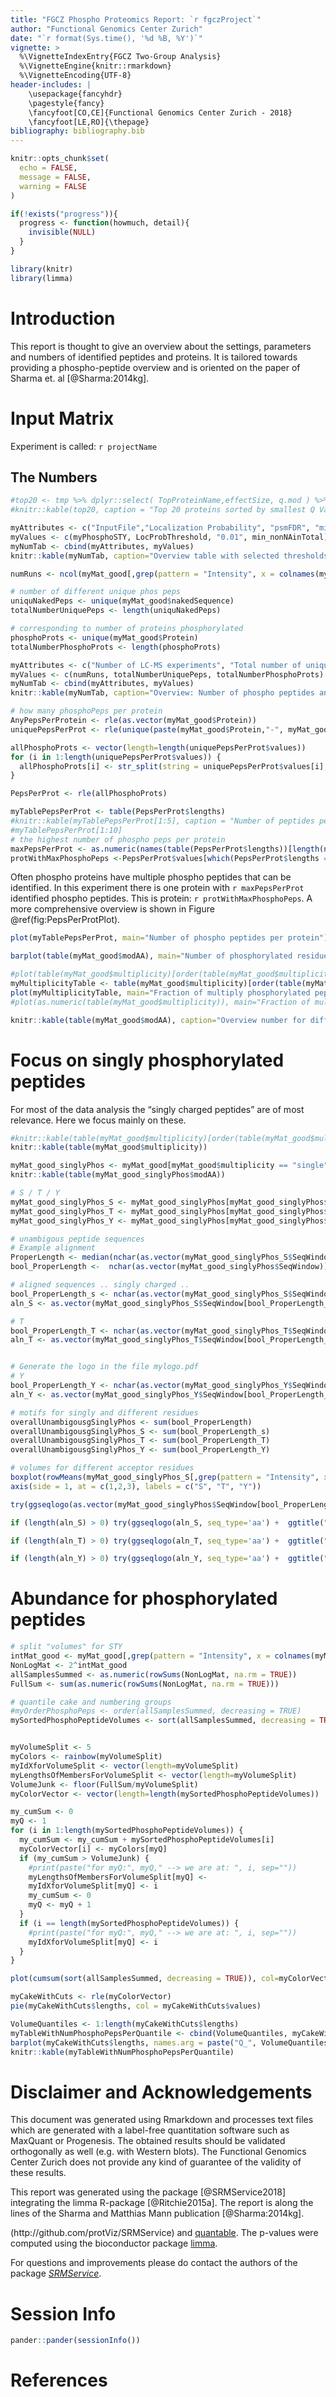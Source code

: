 ```yaml
---
title: "FGCZ Phospho Proteomics Report: `r fgczProject`"
author: "Functional Genomics Center Zurich"
date: "`r format(Sys.time(), '%d %B, %Y')`"
vignette: >
  %\VignetteIndexEntry{FGCZ Two-Group Analysis}
  %\VignetteEngine{knitr::rmarkdown}
  %\VignetteEncoding{UTF-8}
header-includes: |
    \usepackage{fancyhdr}
    \pagestyle{fancy}
    \fancyfoot[CO,CE]{Functional Genomics Center Zurich - 2018}
    \fancyfoot[LE,RO]{\thepage} 
bibliography: bibliography.bib
---
```


```r
knitr::opts_chunk$set(
  echo = FALSE,
  message = FALSE,
  warning = FALSE
)

if(!exists("progress")){
  progress <- function(howmuch, detail){
    invisible(NULL)
  }
}

```



```r
library(knitr)
library(limma)
```

# Introduction

This report is thought to give an overview about the settings, parameters and numbers of identified peptides and proteins. It is tailored towards providing a phospho-peptide overview and is oriented on the paper of Sharma et. al [@Sharma:2014kg].  


# Input Matrix

Experiment is called: `r projectName`

## The Numbers

```r

#top20 <- tmp %>% dplyr::select( TopProteinName,effectSize, q.mod ) %>% arrange((q.mod) ) %>% head(20)
#knitr::kable(top20, caption = "Top 20 proteins sorted by smallest Q Value (q.mod). The effectSize column is the log2 FC of condition - reference.")

myAttributes <- c("InputFile","Localization Probability", "psmFDR", "minimum non-NAs")
myValues <- c(myPhosphoSTY, LocProbThreshold, "0.01", min_nonNAinTotal)
myNumTab <- cbind(myAttributes, myValues)
knitr::kable(myNumTab, caption="Overview table with selected thresholds")

```


```r

numRuns <- ncol(myMat_good[,grep(pattern = "Intensity", x = colnames(myMat_good))])

# number of different unique phos peps
uniquNakedPeps <- unique(myMat_good$nakedSequence)
totalNumberUniquePeps <- length(uniquNakedPeps)

# corresponding to number of proteins phosphorylated
phosphoProts <- unique(myMat_good$Protein)
totalNumberPhosphoProts <- length(phosphoProts)

myAttributes <- c("Number of LC-MS experiments", "Total number of unique phospho peptides", "Total number of phospho proteins")
myValues <- c(numRuns, totalNumberUniquePeps, totalNumberPhosphoProts)
myNumTab <- cbind(myAttributes, myValues)
knitr::kable(myNumTab, caption="Overview: Number of phospho peptides and proteins")

```



```r

# how many phosphoPeps per protein
AnyPepsPerProtein <- rle(as.vector(myMat_good$Protein))
uniquePepsPerProt <- rle(unique(paste(myMat_good$Protein,"-", myMat_good$nakedSequence, sep="")))

allPhosphoProts <- vector(length=length(uniquePepsPerProt$values))
for (i in 1:length(uniquePepsPerProt$values)) {
  allPhosphoProts[i] <- str_split(string = uniquePepsPerProt$values[i], pattern = "-")[[1]][1]
}

PepsPerProt <- rle(allPhosphoProts)

myTablePepsPerProt <- table(PepsPerProt$lengths)
#knitr::kable(myTablePepsPerProt[1:5], caption = "Number of peptides per protein")
#myTablePepsPerProt[1:10]
# the highest number of phospho peps per protein
maxPepsPerProt <- as.numeric(names(table(PepsPerProt$lengths))[length(names(table(PepsPerProt$lengths)))])
protWithMaxPhosphoPeps <-PepsPerProt$values[which(PepsPerProt$lengths == maxPepsPerProt)]

```

Often phospho proteins have multiple phospho peptides that can be identified. 
In this experiment there is one protein with `r maxPepsPerProt` identified phospho peptides. This is protein: `r protWithMaxPhosphoPeps`.
A more comprehensive overview is shown in Figure \@ref(fig:PepsPerProtPlot).

```r
plot(myTablePepsPerProt, main="Number of phospho peptides per protein")
```



```r
barplot(table(myMat_good$modAA), main="Number of phosphorylated residues for different acceptor sites in Total", ylab="Identified Phosphopeptides")
```



```r
#plot(table(myMat_good$multiplicity)[order(table(myMat_good$multiplicity),decreasing = TRUE)], main="Fraction of multiply phosphorylated peptides", ylab="Total number of phospho peptides")
myMultiplicityTable <- table(myMat_good$multiplicity)[order(table(myMat_good$multiplicity),decreasing = TRUE)]
plot(myMultiplicityTable, main="Fraction of multiply phosphorylated peptides", ylab="Total number of phospho peptides")
#plot(as.numeric(table(myMat_good$multiplicity)), main="Fraction of multiply phosphorylated peptides", ylab="Total number of phospho peptides", type="h")
```


```r
knitr::kable(table(myMat_good$modAA), caption="Overview number for different acceptor residues")
```


\pagebreak

# Focus on singly phosphorylated peptides

For most of the data analysis the "singly charged peptides" are of most relevance. Here we focus mainly on these.

```r
#knitr::kable(table(myMat_good$multiplicity)[order(table(myMat_good$multiplicity),decreasing = TRUE)], main="Fraction of multiply phosphorylated peptides", ylab="Total number of phospho peptides")
knitr::kable(table(myMat_good$multiplicity))
```


```r
myMat_good_singlyPhos <- myMat_good[myMat_good$multiplicity == "single",]
knitr::kable(table(myMat_good_singlyPhos$modAA))

```


```r

# S / T / Y
myMat_good_singlyPhos_S <- myMat_good_singlyPhos[myMat_good_singlyPhos$modAA == "S",]
myMat_good_singlyPhos_T <- myMat_good_singlyPhos[myMat_good_singlyPhos$modAA == "T",]
myMat_good_singlyPhos_Y <- myMat_good_singlyPhos[myMat_good_singlyPhos$modAA == "Y",]

# unambigous peptide sequences
# Example alignment
ProperLength <- median(nchar(as.vector(myMat_good_singlyPhos_S$SeqWindow)))
bool_ProperLength <-  nchar(as.vector(myMat_good_singlyPhos$SeqWindow)) == ProperLength

# aligned sequences .. singly charged .. 
bool_ProperLength_s <- nchar(as.vector(myMat_good_singlyPhos_S$SeqWindow)) == ProperLength
aln_S <- as.vector(myMat_good_singlyPhos_S$SeqWindow[bool_ProperLength_s])

# T
bool_ProperLength_T <- nchar(as.vector(myMat_good_singlyPhos_T$SeqWindow)) == ProperLength
aln_T <- as.vector(myMat_good_singlyPhos_T$SeqWindow[bool_ProperLength_T])


# Generate the logo in the file mylogo.pdf
# Y
bool_ProperLength_Y <- nchar(as.vector(myMat_good_singlyPhos_Y$SeqWindow)) == ProperLength
aln_Y <- as.vector(myMat_good_singlyPhos_Y$SeqWindow[bool_ProperLength_Y])

# motifs for singly and different residues
overallUnambigousgSinglyPhos <- sum(bool_ProperLength)
overallUnambigousgSinglyPhos_S <- sum(bool_ProperLength_s)
overallUnambigousgSinglyPhos_T <- sum(bool_ProperLength_T)
overallUnambigousgSinglyPhos_Y <- sum(bool_ProperLength_Y)

```


```r
# volumes for different acceptor residues
boxplot(rowMeans(myMat_good_singlyPhos_S[,grep(pattern = "Intensity", x = colnames(myMat_good_singlyPhos_S))], na.rm = TRUE), rowMeans(myMat_good_singlyPhos_T[,grep(pattern = "Intensity", x = colnames(myMat_good_singlyPhos_T))], na.rm = TRUE), rowMeans(myMat_good_singlyPhos_Y[,grep(pattern = "Intensity", x = colnames(myMat_good_singlyPhos_Y))], na.rm = TRUE), main="Log2 Intensities for Phosphopeptides (S/T/Y) ")
axis(side = 1, at = c(1,2,3), labels = c("S", "T", "Y"))
```



```r
try(ggseqlogo(as.vector(myMat_good_singlyPhos$SeqWindow[bool_ProperLength]), seq_type='aa') + ggtitle("All phospho peptides (singly phos, localization probability OK)"))
```

```r
if (length(aln_S) > 0) try(ggseqlogo(aln_S, seq_type='aa') +  ggtitle("All Serine phospho peptides"))
```

```r
if (length(aln_T) > 0) try(ggseqlogo(aln_T, seq_type='aa') +  ggtitle("All Threonine phospho peptides"))
```

```r
if (length(aln_Y) > 0) try(ggseqlogo(aln_Y, seq_type='aa') +  ggtitle("All Tyrosine phospho peptides"))
```

\pagebreak

# Abundance for phosphorylated peptides

```r

# split "volumes" for STY
intMat_good <- myMat_good[,grep(pattern = "Intensity", x = colnames(myMat_good))]
NonLogMat <- 2^intMat_good
allSamplesSummed <- as.numeric(rowSums(NonLogMat, na.rm = TRUE))
FullSum <- sum(as.numeric(rowSums(NonLogMat, na.rm = TRUE)))

# quantile cake and numbering groups
#myOrderPhosphoPeps <- order(allSamplesSummed, decreasing = TRUE)
mySortedPhosphoPeptideVolumes <- sort(allSamplesSummed, decreasing = TRUE)


myVolumeSplit <- 5
myColors <- rainbow(myVolumeSplit)
myIdXforVolumeSplit <- vector(length=myVolumeSplit)
myLengthsOfMembersForVolumeSplit <- vector(length=myVolumeSplit)
VolumeJunk <- floor(FullSum/myVolumeSplit)
myColorVector <- vector(length=length(mySortedPhosphoPeptideVolumes))

my_cumSum <- 0
myQ <- 1
for (i in 1:length(mySortedPhosphoPeptideVolumes)) {
  my_cumSum <- my_cumSum + mySortedPhosphoPeptideVolumes[i]
  myColorVector[i] <- myColors[myQ]
  if (my_cumSum > VolumeJunk) {
    #print(paste("for myQ:", myQ," --> we are at: ", i, sep=""))
    myLengthsOfMembersForVolumeSplit[myQ] <- 
    myIdXforVolumeSplit[myQ] <- i
    my_cumSum <- 0
    myQ <- myQ + 1
  }
  if (i == length(mySortedPhosphoPeptideVolumes)) {
    #print(paste("for myQ:", myQ," --> we are at: ", i, sep="")) 
    myIdXforVolumeSplit[myQ] <- i
  }
}

plot(cumsum(sort(allSamplesSummed, decreasing = TRUE)), col=myColorVector)

```

```r
myCakeWithCuts <- rle(myColorVector)
pie(myCakeWithCuts$lengths, col = myCakeWithCuts$values)
```

```r
VolumeQuantiles <- 1:length(myCakeWithCuts$lengths)
myTableWithNumPhosphoPepsPerQuantile <- cbind(VolumeQuantiles, myCakeWithCuts$lengths)
barplot(myCakeWithCuts$lengths, names.arg = paste("Q_", VolumeQuantiles, sep=""))
knitr::kable(myTableWithNumPhosphoPepsPerQuantile)
```





\pagebreak

# Disclaimer and Acknowledgements

This document was generated using Rmarkdown and processes text files which are generated with a label-free quantitation software such as MaxQuant or Progenesis. 
The obtained results should be validated orthogonally as well (e.g. with Western blots). The Functional Genomics Center Zurich does not provide any kind of guarantee of the validity of these results.

This report was generated using the package [@SRMService2018] integrating the limma R-package [@Ritchie2015a].
The report is along the lines of the Sharma and Matthias Mann publication [@Sharma:2014kg].

(http://github.com/protViz/SRMService) and [quantable](http://github.com/protViz/quantable). The p-values were computed using the bioconductor package [limma](https://bioconductor.org/packages/release/bioc/html/limma.html).

For questions and improvements please do contact the authors of the package [_SRMService_](https://github.com/protViz/SRMService/graphs/contributors).



\newpage

# Session Info


```r
pander::pander(sessionInfo())
```


# References

